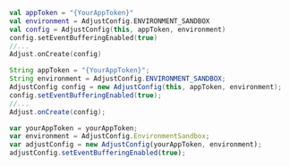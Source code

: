 <Tabs>
<Tab title="Kotlin" sync="kotlin">

```kotlin {4}
val appToken = "{YourAppToken}"
val environment = AdjustConfig.ENVIRONMENT_SANDBOX
val config = AdjustConfig(this, appToken, environment)
config.setEventBufferingEnabled(true)
//...
Adjust.onCreate(config)
```

</Tab>
<Tab title="Java" sync="java">

```java {4}
String appToken = "{YourAppToken}";
String environment = AdjustConfig.ENVIRONMENT_SANDBOX;
AdjustConfig config = new AdjustConfig(this, appToken, environment);
config.setEventBufferingEnabled(true);
//...
Adjust.onCreate(config);
```

</Tab>
<Tab title="Javascript" sync="js">

```js {4}
var yourAppToken = yourAppToken;
var environment = AdjustConfig.EnvironmentSandbox;
var adjustConfig = new AdjustConfig(yourAppToken, environment);
adjustConfig.setEventBufferingEnabled(true);
```

</Tab>
</Tabs>
